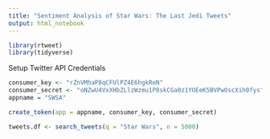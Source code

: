 ```yaml
---
title: "Sentiment Analysis of Star Wars: The Last Jedi Tweets"
output: html_notebook
---
```

```r
library(rtweet)
library(tidyverse)
```

Setup Twitter API Credentials
```r
consumer_key <- "rZnVMhaP8qCFUlPZ4E6hgkReN"
consumer_secret <- "oNZwU4VxXHbZLlzWzmu1P8skCGa0z1YOEeK5BVPwOscXih0fys"
appname = "SWSA"

create_token(app = appname, consumer_key, consumer_secret)
```

```r
tweets.df <- search_tweets(q = "Star Wars", n = 5000)
```

